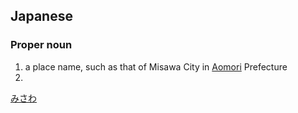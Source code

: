 ==Japanese==
{{ja-kanjitab|み|さわ|yomi=k}}

===Proper noun===
{{ja-pos|proper|みさわ}}

# a place name, such as that of Misawa City in [[Aomori]] Prefecture
# {{surname|lang=ja|sort=みさわ}}

[[Category:ja:Cities|みさわ]]